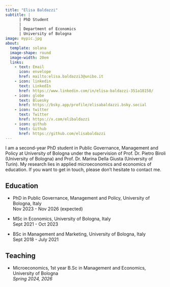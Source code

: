 ```yaml
---
title: "Elisa Baldazzi"
subtitle: |
      | PhD Student
      |
      | Department of Economics
      | University of Bologna
image: mypic.jpg
about:
  template: solana
  image-shape: round
  image-width: 20em
  links:
    - text: Email
      icon: envelope
      href: mailto:elisa.baldazzi3@unibo.it
    - icon: linkedin
      text: LinkedIn
      href: https://www.linkedin.com/in/elisa-baldazzi-351a18158/
    - icon: globe
      text: Bluesky
      href: https://bsky.app/profile/elisabaldazzi.bsky.social
    - icon: twitter
      text: Twitter
      href: https://x.com/elibaldazzi
    - icon: github
      text: Github
      href: https://github.com/elisabaldazzi
---
```



I am a second-year PhD student in Public Governance, Management and Policy at [University of Bologna](https://www.unibo.it/en/homepage){style="text-decoration: none"} under the supervision of Prof. Dr. [Pietro Biroli](https://sites.google.com/site/pietrobiroli/){style="text-decoration: none"} (University of Bologna) and Prof. Dr. [Marina Della Giusta](https://mardelgiu.com/){style="text-decoration: none"} (University of Turin). My research lies in applied microeconomics and economics of education. If you want to get in touch, please don't hesitate to contact me.

## **Education**

-   PhD in Public Governance, Management and Policy, University of Bologna, Italy\
    Nov 2023 - Nov 2026 (expected)

-   MSc in Economics, University of Bologna, Italy\
    Sept 2021 - Oct 2023

-   BSc in Management and Marketing, University of Bologna, Italy\
    Sept 2018 - July 2021


## **Teaching**

-   [Microeconomics](https://www.unibo.it/en/study/course-units-transferable-skills-moocs/course-unit-catalogue/course-unit/2023/478326){style="text-decoration: none"}, 1st year B.Sc in Management and Economics, University of Bologna\
    *Spring 2024, 2026* 